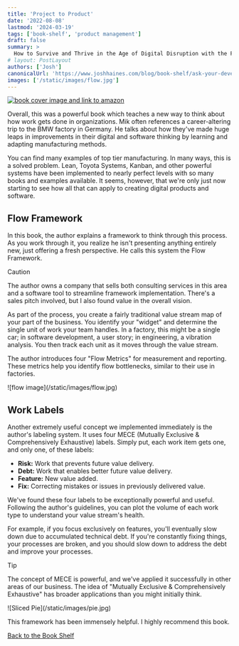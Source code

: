 ```yaml
---
title: 'Project to Product'
date: '2022-08-08'
lastmod: '2024-03-19'
tags: ['book-shelf', 'product management']
draft: false
summary: >
  How to Survive and Thrive in the Age of Digital Disruption with the Flow Framework
# layout: PostLayout
authors: ['Josh']
canonicalUrl: 'https://www.joshhaines.com/blog/book-shelf/ask-your-developer'
images: ['/static/images/flow.jpg']
---
```


<div className="mx-auto w-1/3">
  <a href="https://www.amazon.com/Project-Product-Survive-Disruption-Framework/dp/1942788398/">
    <img
      alt="book cover image and link to amazon"
      src="https://m.media-amazon.com/images/I/514ANvAFUWL._SY445_SX342_.jpg"
    />
  </a>
</div>

Overall, this was a powerful book which teaches a new way to think about how work gets done in organizations.
Mik often references a career-altering trip to the BMW factory in Germany.
He talks
about how they've made huge leaps in improvements in their digital and software thinking by learning and adapting manufacturing methods.

You can find many examples of top tier manufacturing.
In many ways, this is a solved problem.
Lean, Toyota Systems, Kanban,
and other powerful systems have been implemented to nearly perfect levels with so many books and examples available.
It seems, however,
that we're only just now starting to see how all that can apply to creating digital products and software.

## Flow Framework

In this book, the author explains a framework to think through this process. As you work through it, you realize he isn't presenting anything entirely new, just offering a fresh perspective. He calls this system the Flow Framework.

> [!CAUTION]
> The author owns a company that sells both consulting services in this area and a software tool to streamline framework implementation. There's a sales pitch involved, but I also found value in the overall vision.

As part of the process, you create a fairly traditional value stream map of your part of the business. You identify your "widget" and determine the single unit of work your team handles. In a factory, this might be a single car; in software development, a user story; in engineering, a vibration analysis. You then track each unit as it moves through the value stream.

The author introduces four "Flow Metrics" for measurement and reporting. These metrics help you identify flow bottlenecks, similar to their use in factories.

<div className="-mx-2 flex flex-wrap justify-center overflow-hidden xl:-mx-2">
  <div className="my-1 w-full overflow-hidden px-2 xl:my-1 xl:w-3/4 xl:px-2">
    ![flow image](/static/images/flow.jpg)
  </div>
</div>

## Work Labels

Another extremely useful concept we implemented immediately is the author's labeling system. It uses four MECE (Mutually Exclusive & Comprehensively Exhaustive) labels. Simply put, each work item gets one, and only one, of these labels:

- **Risk:** Work that prevents future value delivery.
- **Debt:** Work that enables better future value delivery.
- **Feature:** New value added.
- **Fix:** Correcting mistakes or issues in previously delivered value.

We've found these four labels to be exceptionally powerful and useful. Following the author's guidelines, you can plot the volume of each work type to understand your value stream's health.

For example, if you focus exclusively on features, you'll eventually slow down due to accumulated technical debt. If you're constantly fixing things, your processes are broken, and you should slow down to address the debt and improve your processes.

> [!TIP]
> The concept of MECE is powerful, and we've applied it successfully in other areas of our business. The idea of "Mutually Exclusive & Comprehensively Exhaustive" has broader applications than you might initially think.

<div className="-mx-2 flex flex-wrap justify-center overflow-hidden xl:-mx-2">
  <div className="my-1 w-full overflow-hidden px-2 xl:my-1 xl:w-3/4 xl:px-2">
    ![Sliced Pie](/static/images/pie.jpg)
  </div>
</div>

This framework has been immensely helpful. I highly recommend this book.

[Back to the Book Shelf](/blog/book-shelf)
